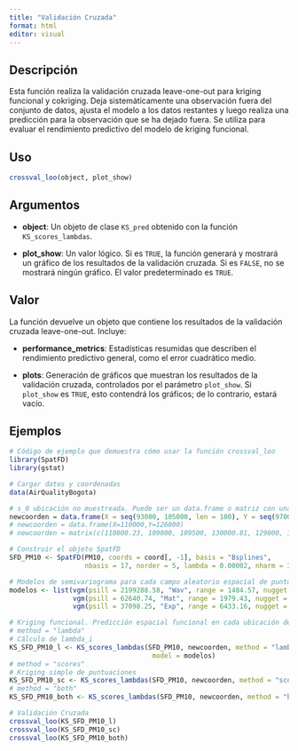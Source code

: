 ```yaml
---
title: "Validación Cruzada"
format: html
editor: visual
---
```



## Descripción

Esta función realiza la validación cruzada leave-one-out para kriging funcional y cokriging. Deja sistemáticamente una observación fuera del conjunto de datos, ajusta el modelo a los datos restantes y luego realiza una predicción para la observación que se ha dejado fuera. Se utiliza para evaluar el rendimiento predictivo del modelo de kriging funcional.

## Uso

```r
crossval_loo(object, plot_show)
```

## Argumentos

- **object**: Un objeto de clase `KS_pred` obtenido con la función `KS_scores_lambdas`.

- **plot_show**: Un valor lógico. Si es `TRUE`, la función generará y mostrará un gráfico de los resultados de la validación cruzada. Si es `FALSE`, no se mostrará ningún gráfico. El valor predeterminado es `TRUE`.

## Valor

La función devuelve un objeto que contiene los resultados de la validación cruzada leave-one-out. Incluye:

- **performance_metrics**: Estadísticas resumidas que describen el rendimiento predictivo general, como el error cuadrático medio.

- **plots**: Generación de gráficos que muestran los resultados de la validación cruzada, controlados por el parámetro `plot_show`. Si `plot_show` es `TRUE`, esto contendrá los gráficos; de lo contrario, estará vacío.


## Ejemplos

```r
# Código de ejemplo que demuestra cómo usar la función crossval_loo
library(SpatFD)
library(gstat)

# Cargar datos y coordenadas
data(AirQualityBogota)

# s_0 ubicación no muestreada. Puede ser un data.frame o matriz con una o más ubicaciones de interés
newcoorden = data.frame(X = seq(93000, 105000, len = 100), Y = seq(97000, 112000, len = 100))
# newcoorden = data.frame(X=110000,Y=126000)
# newcoorden = matrix(c(110000.23, 109000, 109500, 130000.81, 129000, 131000), nrow = 3, ncol = 2, byrow = TRUE)

# Construir el objeto SpatFD
SFD_PM10 <- SpatFD(PM10, coords = coord[, -1], basis = "Bsplines", 
                   nbasis = 17, norder = 5, lambda = 0.00002, nharm = 3)

# Modelos de semivariograma para cada campo aleatorio espacial de puntuaciones
modelos <- list(vgm(psill = 2199288.58, "Wav", range = 1484.57, nugget = 0),
                vgm(psill = 62640.74, "Mat", range = 1979.43, nugget = 0, kappa = 0.68),
                vgm(psill = 37098.25, "Exp", range = 6433.16, nugget = 0))

# Kriging funcional. Predicción espacial funcional en cada ubicación de interés
# method = "lambda"
# Cálculo de lambda_i
KS_SFD_PM10_l <- KS_scores_lambdas(SFD_PM10, newcoorden, method = "lambda", 
                                    model = modelos)
# method = "scores"
# Kriging simple de puntuaciones
KS_SFD_PM10_sc <- KS_scores_lambdas(SFD_PM10, newcoorden, method = "scores", model = modelos)
# method = "both"
KS_SFD_PM10_both <- KS_scores_lambdas(SFD_PM10, newcoorden, method = "both", model = modelos)

# Validación Cruzada 
crossval_loo(KS_SFD_PM10_l)
crossval_loo(KS_SFD_PM10_sc)
crossval_loo(KS_SFD_PM10_both)
```

